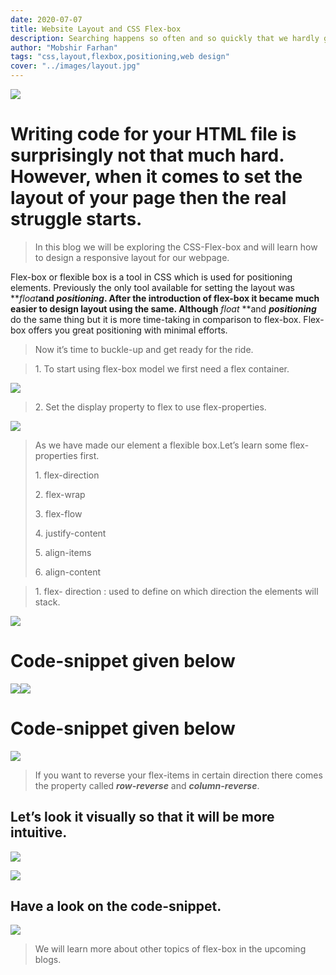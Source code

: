 ```yaml
---
date: 2020-07-07
title: Website Layout and CSS Flex-box
description: Searching happens so often and so quickly that we hardly get time to know what actually happens under the hood. When we type something on Google, an instant search takes place behind the scenes.
author: "Mobshir Farhan"
tags: "css,layout,flexbox,positioning,web design"
cover: "../images/layout.jpg"
---
```


![](../images/layout.jpg)

# Writing code for your HTML file is surprisingly not that much hard. However, when it comes to set the layout of your page then the real struggle starts.

> In this blog we will be exploring the CSS-Flex-box and will learn how to design a responsive layout for our webpage.

Flex-box or flexible box is a tool in CSS which is used for positioning elements. Previously the only tool available for setting the layout was **_float_**and **_positioning_**. After the introduction of flex-box it became much easier to design layout using the same. Although** _float_ **and **_positioning_** do the same thing but it is more time-taking in comparison to flex-box. Flex-box offers you great positioning with minimal efforts.

> Now it’s time to buckle-up and get ready for the ride.

> 1\. To start using flex-box model we first need a flex container.

![](https://miro.medium.com/max/30/1*3bxKlSfK5tU1DAIbuYekVg.png?q=90)

> 2\. Set the display property to flex to use flex-properties.

![](https://miro.medium.com/max/30/1*IRJw5-MBpCyrjAt8rZC9yg.png?q=20)

> As we have made our element a flexible box.Let’s learn some flex-properties first.
>
> 1\. flex-direction
>
> 2\. flex-wrap
>
> 3\. flex-flow
>
> 4\. justify-content
>
> 5\. align-items
>
> 6\. align-content

> 1\. flex- direction : used to define on which direction the elements will stack.

![](https://miro.medium.com/max/30/1*CrkkqClAwoWISHDbPjYbSw.png?q=20)

# Code-snippet given below

![](https://miro.medium.com/max/30/1*S02YZEVeBynycSZu9s-FeQ.png?q=20)![](https://miro.medium.com/max/30/1*9BujuBi4sm67Tze8Hop2yg.png?q=20)

# Code-snippet given below

![](https://miro.medium.com/max/30/1*KVs3ax5dpN8BWPG41ehX3A.png?q=20)

> If you want to reverse your flex-items in certain direction there comes the property called **_row-reverse_** and **_column-reverse_**.

## Let’s look it visually so that it will be more intuitive.

![](https://miro.medium.com/max/30/1*_dBNtrao6Oewo_dgdzCxjw.png?q=20)

![](https://miro.medium.com/max/30/1*eOAVow6Ntv68aMAcMpPsaQ.png?q=20)

## Have a look on the code-snippet.

![](https://miro.medium.com/max/30/1*p42WVk1cceAFu27sOiXoRg.png?q=20)

> We will learn more about other topics of flex-box in the upcoming blogs.
